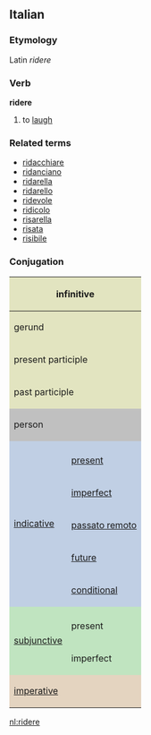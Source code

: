 ==Italian==
===Etymology===
Latin ''ridere''
===Verb===
'''ridere'''

# to [[laugh]]

===Related terms===
*[[ridacchiare]]
*[[ridanciano]]
*[[ridarella]]
*[[ridarello]]
*[[ridevole]]
*[[ridicolo]]
*[[risarella]]
*[[risata]]
*[[risibile]]

===Conjugation===

<center>
{| style="background:#F0F0F0"

|-
! colspan="3" style="background:#e2e4c0" | infinitive
| colspan="5" | ridere

|-
! colspan="3" style="background:#e2e4c0" | gerund
| colspan="5" | ridendo

|-
! colspan="3" style="background:#e2e4c0" | present participle
| colspan="5" | [[ridente]]

|-
! colspan="3" style="background:#e2e4c0" | past participle
| colspan="5" | [[riso]]

|-
! colspan="2" rowspan="2" style="background:#C0C0C0" | person
! colspan="3" style="background:#C0C0C0" | singular
! colspan="3" style="background:#C0C0C0" | plural

|-
! style="background:#C0C0C0;width:12.5%" | first
! style="background:#C0C0C0;width:12.5%" | second
! style="background:#C0C0C0;width:12.5%" | third
! style="background:#C0C0C0;width:12.5%" | first
! style="background:#C0C0C0;width:12.5%" | second
! style="background:#C0C0C0;width:12.5%" | third

|-
! rowspan="6" style="background:#c0cfe4" | [[indicative]]

! style="background:#c0cfe4" colspan="1" | 
! style="background:#c0cfe4" | io
! style="background:#c0cfe4" | tu
! style="background:#c0cfe4" | lui/lei
! style="background:#c0cfe4" | noi
! style="background:#c0cfe4" | voi
! style="background:#c0cfe4" | loro

|-
! style="height:3em;background:#c0cfe4" | [[present]]
| rido
| ridi
| ride
| ridiamo
| ridete
| ridono

|-
! style="height:3em;background:#c0cfe4" | [[imperfect]]
| ridevo
| ridevi
| rideva
| ridevamo
| ridevate
| ridevano

|-
! style="height:3em;background:#c0cfe4" | [[passato remoto]]
| risi
| ridesti
| rise
| ridemmo
| rideste
| risero

|-
! style="height:3em;background:#c0cfe4" | [[future]]
| riderò
| riderai
| riderà
| rideremo
| riderete
| rideranno

|-
! style="height:3em;background:#c0cfe4" | [[conditional]]
| riderei
| rideresti
| riderebbe
| rideremmo
| ridereste
| riderebbero

|-
! rowspan="3" style="background:#c0e4c0" |[[subjunctive]]
! style="background:#c0e4c0" | 
! style="background:#c0e4c0" | che io
! style="background:#c0e4c0" | che tu
! style="background:#c0e4c0" | che lui/che lei
! style="background:#c0e4c0" | che noi
! style="background:#c0e4c0" | che voi
! style="background:#c0e4c0" | che loro

|-
! style="height:3em;background:#c0e4c0" | present
| rida
| rida
| rida
| ridiamo
| ridiate
| ridano

|-
! style="height:3em;background:#c0e4c0" rowspan="1" | imperfect
| ridessi
| ridessi
| ridesse
| ridessimo
| rideste
| ridessero

|-
! colspan="2" rowspan="2" style="height:3em;background:#e4d4c0" | [[imperative]]
! style="background:#e4d4c0" | -
! style="background:#e4d4c0" | tu
! style="background:#e4d4c0" | lui/lei
! style="background:#e4d4c0" | noi
! style="background:#e4d4c0" | voi
! style="background:#e4d4c0" | loro

|-
|
| ridi
| rida
| ridiamo
| ridete
| ridano

|}
</center>
[[nl:ridere]]